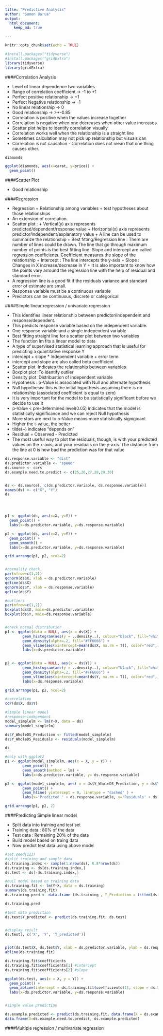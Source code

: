 ```yaml
---
title: "Predictive Analysis"
author: "Sumon Barua"
output:
  html_document:
    keep_md: true

---
```

  
```r
knitr::opts_chunk$set(echo = TRUE)
```


```r
#install.packages("tidyverse")
#install.packages("gridExtra")
library(tidyverse)
library(gridExtra)
```


####Correlation Analysis

* Level of linear dependence two variables
* Range of correlation coefficient -> -1 to +1
* Perfect positive relationship    -> +1
* Perfect Negative relationship    -> -1
* No linear relationship           -> 0
* Good relationship                -> >+-0.85
* Correlation is positive when the values increase together
* Correlation is negative when one decreases when other value increases
* Scatter plot helps to identify correlation visually
* Correlation works well when the relationship is a straight line
* Sometimes calculation may not pick up relationship but visuals can
* Correlation is not causation - Correlation does not mean that one thing causes other.

```r
diamonds

ggplot(diamonds, aes(x=carat, y=price)) +
  geom_point()

```

####Scatter Plot

* Good relationship


####Regression

* Regression = Relationship among variables + test hypotheses about those relationships
* An extension of correlation.
* Scatter plot : 
      + Vertical(y) axis represents predicted/dependent/response value
      + Horizontal(x) axis represents predictor/independent/explanatory value
      + A line can be used to summarize the relationship
      + Best fitting/Regression line : There are number of lines could be drawn. The line that go through maximum number of points is the best fitting line. Slope and intercept are called regression coefficients. Coefficient measures the slope of the relationship
      + Intercept : The line intercepts the y-axis
      + Slope : Changes in X increase/decrease in Y
      + It is also important to know how the points vary arround the regression line with the help of residual and standard error.
* A regression line is a good fit if the residuals variance and standard error of estimate are small.      
* Response variable must be a continuous variable
* Predictors can be continuous, discrete or categorical


####Simple linear regression / univariate regression

* This identifies linear relationship between predictor/independent and response/dependent.
* This predicts response variable based on the independent variable.
* One response variable and a single independent variable
* Best fitting straight line for a scatter plot between two variables
* The function lm fits a linear model to data
* A type of supervised statistical learning approach that is useful for predicting a quantitative response Y
* intercept + slope * Independent variable + error term
* intercept and slope are also called beta coefficient
* Scatter plot :Indicates the relationship between variables
* Boxplot plot :To identify outlier
* Density plot :Distribustion of independent variable
* Hypothesis : p-Value is associated with Null and alternate hypothesis
* Null hypothesis: this is the initial hypothesis assuming there is no relationship (associated coefficient is equal to zero)
* It is very important for the model to be statistically significant before we decide to use it
* p-Value < pre-determined level(0.05) indicates that the model is statistically significance and we can reject Null hypothesis
* More stars are next to p-Value means more statistically signigicant
* Higher the t-value, the better
* tilde(~) indicates "depends on"
* Residual = Observed - Predicted
* The most useful way to plot the residuals, though, is with your predicted values on the x-axis, and your residuals on the y-axis. The distance from the line at 0 is how bad the prediction was for that value


```r

ds.response.variable <- "dist"
ds.predictor.variable <- "speed"
ds.source <- cars
ds.example.need.to.predict <- c(25,26,27,28,29,30)


ds <- ds.source[, c(ds.predictor.variable, ds.response.variable)]
names(ds) <- c("X", "Y")
ds




p1 <- ggplot(ds, aes(x=X, y=Y)) +
  geom_point() +
  labs(x=ds.predictor.variable, y=ds.response.variable)

p2 <- ggplot(ds, aes(x=X, y=Y)) +
  geom_point() +
  geom_smooth() +
  labs(x=ds.predictor.variable, y=ds.response.variable)

grid.arrange(p1, p2, ncol=2)


#normality check
par(mfrow=c(1,2))
qqnorm(ds$X, xlab = ds.predictor.variable)
qqline(ds$X)
qqnorm(ds$Y, xlab = ds.response.variable)
qqline(ds$Y)

#outliers
par(mfrow=c(1,2))
boxplot(ds$X, main=ds.predictor.variable)
boxplot(ds$Y, main=ds.response.variable)


#check normal distribution
p1 <- ggplot(data = NULL, aes(x = ds$X)) +
        geom_histogram(aes(y = ..density..), colour="black", fill="white") +
        geom_density(alpha=.2, fill="#FF6666") +
        geom_vline(aes(xintercept=mean(ds$X, na.rm = T)), color="red", linetype="dashed", size=1) +
        labs(x=ds.predictor.variable)
  

p2 <- ggplot(data = NULL, aes(x = ds$Y)) +
        geom_histogram(aes(y = ..density..), colour="black", fill="white") +
        geom_density(alpha=.2, fill="#FF6666") +
        geom_vline(aes(xintercept=mean(ds$Y, na.rm = T)), color="red", linetype="dashed", size=1) +
        labs(x=ds.response.variable)

grid.arrange(p1, p2, ncol=2)

#correlation
cor(ds$X, ds$Y)

#Simple linear model
#response~independent
model_simplelm <- lm(Y~X, data = ds)
summary(model_simplelm)

ds$Y_WholeDS_Prediction <- fitted(model_simplelm)
ds$Y_WholeDS_Residuals <- residuals(model_simplelm)

ds

#only with ggplot2
p1 <- ggplot(model_simplelm, aes(x = X, y = Y)) +
        geom_point() +
        geom_smooth(method = lm) +
        labs(x=ds.predictor.variable, y= ds.response.variable)

p2 <- ggplot(model_simplelm, aes( x = ds$Y_WholeDS_Prediction, y = ds$Y_WholeDS_Residuals)) + 
        geom_point() + 
        geom_hline( yintercept = 0, linetype = "dashed" ) +
        labs(x='Predicted ' + ds.response.variable, y='Residuals' + ds.response.variable)

grid.arrange(p1, p2, 2)

```

####Predicting Simple linear model

* Split data into training and test set
* Training data : 80% of the data
* Test data : Remaining 20% of the data
* Build model based on traing data
* Now predict test data using above model

```r

#set.seed(123)
#split training and sample data
ds.training.index <- sample(1:nrow(ds), 0.8*nrow(ds))
ds.training <- ds[ds.training.index,]
ds.test <- ds[-ds.training.index,]

#buil model based on training data
ds.training.fit <- lm(Y~X, data = ds.training)
summary(ds.training.fit)
ds.training.pred <- data.frame (ds.training , Y_Prediction = fitted(ds.training.fit), Y_Residuals =residuals(ds.training.fit))

ds.training.pred

#test data prediction
ds.test$Y_predicted <- predict(ds.training.fit, ds.test)


#display result
ds.test[, c('X', 'Y', 'Y_predicted')]


plot(ds.test$X, ds.test$Y, xlab = ds.predictor.variable, ylab = ds.response.variable)
abline(ds.training.fit)

ds.training.fit$coefficients
ds.training.fit$coefficients[1] #intercept
ds.training.fit$coefficients[2] #slope

ggplot(ds.test, aes(x = X, y = Y)) +
  geom_point() +
  geom_abline(intercept = ds.training.fit$coefficients[1], slope = ds.training.fit$coefficients[2]) +
  labs(x=ds.predictor.variable, y=ds.response.variable)


#single value prediction

ds.example.predicted <- predict(ds.training.fit, data.frame(X = ds.example.need.to.predict))
data.frame(X=ds.example.need.to.predict, ds.example.predicted)

```


####Multiple regression / multivariate regression
